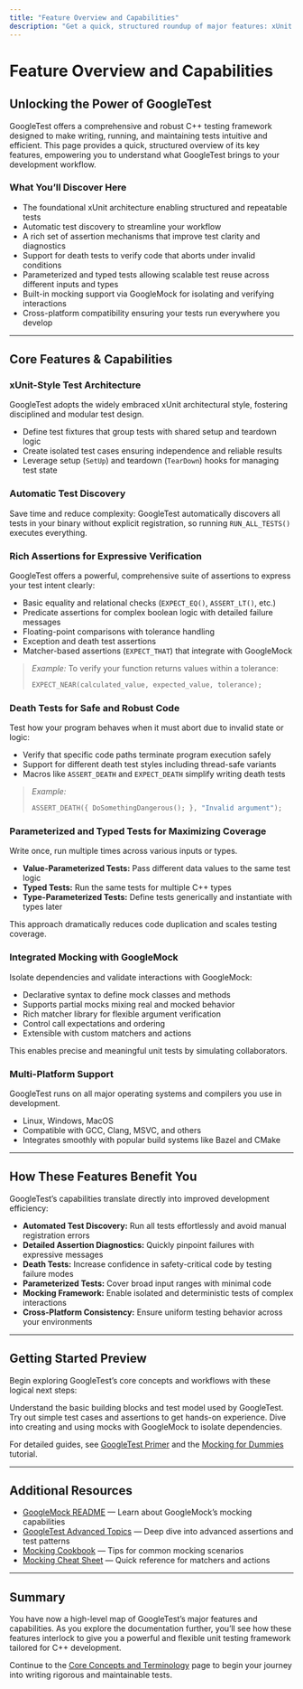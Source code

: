 ```yaml
---
title: "Feature Overview and Capabilities"
description: "Get a quick, structured roundup of major features: xUnit architecture, automatic test discovery, rich assertions, death tests, parameterized and typed tests, mocking, and multi-platform support. Each feature is briefly described for rapid orientation."
---
```


# Feature Overview and Capabilities

## Unlocking the Power of GoogleTest

GoogleTest offers a comprehensive and robust C++ testing framework designed to make writing, running, and maintaining tests intuitive and efficient. This page provides a quick, structured overview of its key features, empowering you to understand what GoogleTest brings to your development workflow.

### What You’ll Discover Here
- The foundational xUnit architecture enabling structured and repeatable tests
- Automatic test discovery to streamline your workflow
- A rich set of assertion mechanisms that improve test clarity and diagnostics
- Support for death tests to verify code that aborts under invalid conditions
- Parameterized and typed tests allowing scalable test reuse across different inputs and types
- Built-in mocking support via GoogleMock for isolating and verifying interactions
- Cross-platform compatibility ensuring your tests run everywhere you develop

---

## Core Features & Capabilities

### xUnit-Style Test Architecture
GoogleTest adopts the widely embraced xUnit architectural style, fostering disciplined and modular test design.
- Define test fixtures that group tests with shared setup and teardown logic
- Create isolated test cases ensuring independence and reliable results
- Leverage setup (`SetUp`) and teardown (`TearDown`) hooks for managing test state

### Automatic Test Discovery
Save time and reduce complexity: GoogleTest automatically discovers all tests in your binary without explicit registration, so running `RUN_ALL_TESTS()` executes everything.

### Rich Assertions for Expressive Verification
GoogleTest offers a powerful, comprehensive suite of assertions to express your test intent clearly:
- Basic equality and relational checks (`EXPECT_EQ()`, `ASSERT_LT()`, etc.)
- Predicate assertions for complex boolean logic with detailed failure messages
- Floating-point comparisons with tolerance handling
- Exception and death test assertions
- Matcher-based assertions (`EXPECT_THAT`) that integrate with GoogleMock

> _Example:_ To verify your function returns values within a tolerance:
>
> ```cpp
> EXPECT_NEAR(calculated_value, expected_value, tolerance);
> ```

### Death Tests for Safe and Robust Code
Test how your program behaves when it must abort due to invalid state or logic:
- Verify that specific code paths terminate program execution safely
- Support for different death test styles including thread-safe variants
- Macros like `ASSERT_DEATH` and `EXPECT_DEATH` simplify writing death tests

> _Example:_
>
> ```cpp
> ASSERT_DEATH({ DoSomethingDangerous(); }, "Invalid argument");
> ```

### Parameterized and Typed Tests for Maximizing Coverage
Write once, run multiple times across various inputs or types.
- **Value-Parameterized Tests:** Pass different data values to the same test logic
- **Typed Tests:** Run the same tests for multiple C++ types
- **Type-Parameterized Tests:** Define tests generically and instantiate with types later

This approach dramatically reduces code duplication and scales testing coverage.

### Integrated Mocking with GoogleMock
Isolate dependencies and validate interactions with GoogleMock:
- Declarative syntax to define mock classes and methods
- Supports partial mocks mixing real and mocked behavior
- Rich matcher library for flexible argument verification
- Control call expectations and ordering 
- Extensible with custom matchers and actions

This enables precise and meaningful unit tests by simulating collaborators.

### Multi-Platform Support
GoogleTest runs on all major operating systems and compilers you use in development.
- Linux, Windows, MacOS
- Compatible with GCC, Clang, MSVC, and others
- Integrates smoothly with popular build systems like Bazel and CMake

---

## How These Features Benefit You

GoogleTest’s capabilities translate directly into improved development efficiency:

- **Automated Test Discovery:** Run all tests effortlessly and avoid manual registration errors
- **Detailed Assertion Diagnostics:** Quickly pinpoint failures with expressive messages
- **Death Tests:** Increase confidence in safety-critical code by testing failure modes
- **Parameterized Tests:** Cover broad input ranges with minimal code
- **Mocking Framework:** Enable isolated and deterministic tests of complex interactions
- **Cross-Platform Consistency:** Ensure uniform testing behavior across your environments

---

## Getting Started Preview

Begin exploring GoogleTest’s core concepts and workflows with these logical next steps:

<Steps>
<Step title="Learn Core Concepts and Terminology">
Understand the basic building blocks and test model used by GoogleTest.
</Step>
<Step title="Write and Run Your First Tests">
Try out simple test cases and assertions to get hands-on experience.
</Step>
<Step title="Explore Mocking Techniques">
Dive into creating and using mocks with GoogleMock to isolate dependencies.
</Step>
</Steps>

For detailed guides, see [GoogleTest Primer](https://google.github.io/googletest/primer.html) and the [Mocking for Dummies](https://google.github.io/googletest/gmock_for_dummies.html) tutorial.

---

## Additional Resources

* [GoogleMock README](https://github.com/google/googletest/blob/main/googlemock/README.md) — Learn about GoogleMock’s mocking capabilities
* [GoogleTest Advanced Topics](https://google.github.io/googletest/advanced.html) — Deep dive into advanced assertions and test patterns
* [Mocking Cookbook](https://google.github.io/googletest/gmock_cook_book.html) — Tips for common mocking scenarios
* [Mocking Cheat Sheet](https://google.github.io/googletest/gmock_cheat_sheet.html) — Quick reference for matchers and actions

---

## Summary
You have now a high-level map of GoogleTest’s major features and capabilities. As you explore the documentation further, you’ll see how these features interlock to give you a powerful and flexible unit testing framework tailored for C++ development.

Continue to the [Core Concepts and Terminology](../core-concepts/core-concepts-terminology.md) page to begin your journey into writing rigorous and maintainable tests.
